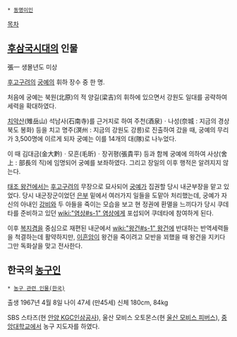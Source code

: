  * [[동명이인]]

[[목차]]
== [[후삼국시대]]의 인물 ==
張一
생몰년도 미상

[[후고구려]]의 [[궁예]]의 휘하 장수 중 한 명.

처음에 궁예는 북원(北原)의 적 양길(梁吉)의 휘하에 있으면서 강원도 일대를 공략하여 세력을 확대하였다.

[[치악산]](雉岳山) 석남사(石南寺)를 근거지로 하여 주천(酒泉)ㆍ나성(奈城 : 지금의 경상북도 봉화) 등을 치고 명주(溟州 : 지금의 강원도 강릉)로 진출하여 갔을 때, 궁예의 무리가 3,500명에 이르게 되자 궁예는 이를 14개의 대(隊)로 나누었다.

이 때 김대금(金大黔)ㆍ모흔(毛昕)ㆍ장귀평(張貴平) 등과 함께 궁예에 의하여 사상(舍上 : 部長의 직)에 임명되어 궁예를 보좌하였다. 그리고 장일의 이후 행적은 알려지지 않는다.

[[태조 왕건]]에서는 [[후고구려]]의 무장으로 묘사되어 [[궁예]]가 집권할 당시 내군부장을 맡고 있었다. 당시 내군장군이었던 [[은부]] 밑에서 여러가지 일들을 도맡아 처리했는데, 궁예가 자신의 아내인 [[강비]]와 두 아들을 죽이는 모습을 보고 현 정권에 환멸을 느끼다가 당시 쿠데타를 준비하고 있던 [[wiki:"염상#s-1" 염상]]에게 포섭되어 쿠데타에 참여하게 된다.

이후 [[복지겸]]을 중심으로 재편된 내군에서 [[wiki:"왕건#s-1" 왕건]]에 반대하는 반역세력들을 척결하는데 활약하지만, [[이흔암]]이 왕건을 죽이려고 모반을 꾀했을 때 왕건을 지키다 그만 독화살을 맞고 전사한다.

== 한국의 [[농구]]인 ==
 * [[농구 관련 인물(한국)]]

출생 1967년 4월 8일
나이 47세 (만45세)
신체 180cm, 84kg

SBS 스타즈(현 [[안양 KGC인삼공사]]), 울산 모비스 오토몬스(현 [[울산 모비스 피버스]]), [[중앙대학교]]에서 농구 지도자를 하였다.
